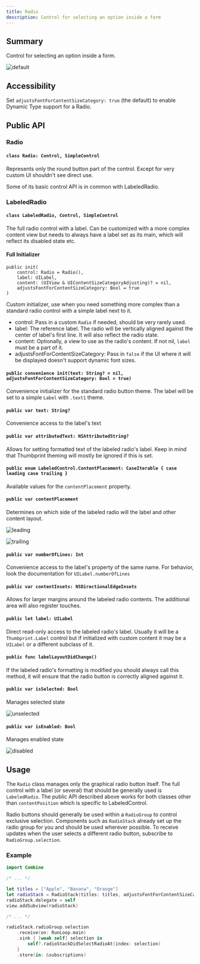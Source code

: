 ```yaml
---
title: Radio
description: Control for selecting an option inside a form
---
```



<ComponentHeader data={props.data} />

## Summary

Control for selecting an option inside a form.

![default](default.png)

## Accessibility

Set `adjustsFontForContentSizeCategory: true` (the default) to enable Dynamic Type support for a Radio.

## Public API

### Radio

#### `class Radio: Control, SimpleControl`

Represents only the round button part of the control. Except for very custom UI shouldn't see direct use.

Some of its basic control API is in common with LabeledRadio.

### LabeledRadio

#### `class LabeledRadio, Control, SimpleControl`

The full radio control with a label. Can be customized with a more complex content view but needs to always have a label set as its main, which will reflect its disabled state etc.

#### Full Initializer

```
public init(
    control: Radio = Radio(),
    label: UILabel,
    content: (UIView & UIContentSizeCategoryAdjusting)? = nil,
    adjustsFontForContentSizeCategory: Bool = true
)
```

Custom initializer, use when you need something more complex than a standard radio control with a simple label next to it.

-   control: Pass in a custom `Radio` if needed, should be very rarely used.
-   label: The reference label. The radio will be vertically aligned against the center of label's first line. It will also reflect the radio state.
-   content: Optionally, a view to use as the radio's content. If not nil, `label` must be a part of it.
-   adjustsFontForContentSizeCategory: Pass in `false` if the UI where it will be displayed doesn't support dynamic font sizes.

#### `public convenience init(text: String? = nil, adjustsFontForContentSizeCategory: Bool = true)`

Convenience initializer for the standard radio button theme. The label will be set to a simple `Label` with `.text1` theme.

#### `public var text: String?`

Convenience access to the label's text

#### `public var attributedText: NSAttributedString?`

Allows for setting formatted text of the labeled radio's label. Keep in mind that Thumbprint theming will mostly be ignored if this is set.

#### `public enum LabeledControl.ContentPlacement: CaseIterable { case leading case trailing }`

Available values for the `contentPlacement` property.

#### `public var contentPlacement`

Determines on which side of the labeled radio will the label and other content layout.

![leading](contentPlacementLeadingLTR.png)

![trailing](contentPlacementTrailingLTR.png)

#### `public var numberOfLines: Int`

Convenience access to the label's property of the same name. For behavior, look the documentation for `UILabel.numberOfLines`

#### `public var contentInsets: NSDirectionalEdgeInsets`

Allows for larger margins around the labeled radio contents. The additional area will also register touches.

#### `public let label: UILabel`

Direct read-only access to the labeled radio's label. Usually it will be a `Thumbprint.Label` control but if initialized with custom content it may be a `UILabel` or a different subclass of it.

#### `public func labelLayoutDidChange()`

If the labeled radio's formatting is modified you should always call this method, it will ensure that the radio button is correctly aligned against it.

#### `public var isSelected: Bool`

Manages selected state

![unselected](deselected.png)

#### `public var isEnabled: Bool`

Manages enabled state

![disabled](disabled.png)

## Usage

The `Radio` class manages only the graphical radio button itself. The full control with a label (or several) that should be generally used is `LabeledRadio`. The public API described above works for both classes other than `contentPosition` which is specific to LabeledControl.

Radio buttons should generally be used within a `RadioGroup` to control exclusive selection. Components such as `RadioStack` already set up the radio group for you and should be used wherever possible. To receive updates when the user selects a different radio button, subscribe to `RadioGroup.selection`.

### Example

```swift
import Combine

/* ... */

let titles = ["Apple", "Banana", "Orange"]
let radioStack = RadioStack(titles: titles, adjustsFontForContentSizeCategory: adjustsFontForContentSizeCategory)
radioStack.delegate = self
view.addSubview(radioStack)

/* ... */

radioStack.radioGroup.selection
    .receive(on: RunLoop.main)
    .sink { [weak self] selection in
        self?.radioStackDidSelectRadioAt(index: selection)
    }
    .store(in: &subscriptions)

```

```

```
